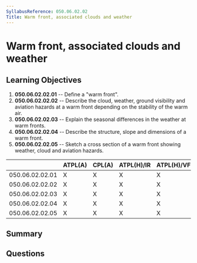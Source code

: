 ```yaml
---
SyllabusReference: 050.06.02.02
Title: Warm front, associated clouds and weather
---
```


# Warm front, associated clouds and weather

## Learning Objectives

1.  **050.06.02.02.01** -- Define a "warm front".
2.  **050.06.02.02.02** -- Describe the cloud, weather, ground visibility and
    aviation hazards at a warm front depending on the stability of the warm air.
3.  **050.06.02.02.03** -- Explain the seasonal differences in the weather at
    warm fronts.
4.  **050.06.02.02.04** -- Describe the structure, slope and dimensions of a warm
    front.
5.  **050.06.02.02.05** -- Sketch a cross section of a warm front showing
    weather, cloud and aviation hazards.

|                 | ATPL(A) | CPL(A) | ATPL(H)/IR | ATPL(H)/VFR | CPL(H) | IR | CBIR(A) |
| --------------- | ------- | ------ | ---------- | ----------- | ------ | -- | ------- |
| 050.06.02.02.01 | X       | X      | X          | X           | X      | X  | X       |
| 050.06.02.02.02 | X       | X      | X          | X           | X      | X  | X       |
| 050.06.02.02.03 | X       | X      | X          | X           | X      | X  | X       |
| 050.06.02.02.04 | X       | X      | X          | X           | X      | X  | X       |
| 050.06.02.02.05 | X       | X      | X          | X           | X      | X  | X       |

## Summary

## Questions

